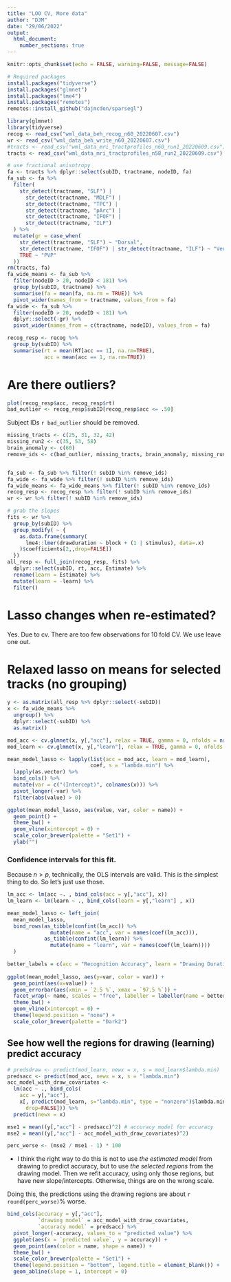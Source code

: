 ```yaml
---
title: "LOO CV, More data"
author: "DJM"
date: "29/06/2022"
output: 
  html_document:
    number_sections: true
---
```


```r
knitr::opts_chunk$set(echo = FALSE, warning=FALSE, message=FALSE)
```

```r
# Required packages
install.packages("tidyverse")
install.packages("glmnet")
install.packages("lme4")
install.packages("remotes")
remotes::install_github("dajmcdon/sparsegl")
```

```r
library(glmnet)
library(tidyverse)
recog <- read_csv("wml_data_beh_recog_n60_20220607.csv")
wr <- read_csv("wml_data_beh_write_n60_20220607.csv")
#tracts <- read_csv("wml_data_mri_tractprofiles_n60_run1_20220609.csv")
tracts <- read_csv("wml_data_mri_tractprofiles_n58_run2_20220609.csv")

# use fractional anisotropy
fa <- tracts %>% dplyr::select(subID, tractname, nodeID, fa)
fa_sub <- fa %>%
  filter(
    str_detect(tractname, "SLF") |
      str_detect(tractname, "MDLF") |
      str_detect(tractname, "TPC") |
      str_detect(tractname, "pArc") |
      str_detect(tractname, "IFOF") |
      str_detect(tractname, "ILF") 
  ) %>%
  mutate(gr = case_when(
    str_detect(tractname, "SLF") ~ "Dorsal",
    str_detect(tractname, "IFOF") | str_detect(tractname, "ILF") ~ "Ventral",
    TRUE ~ "PVP"
  ))
rm(tracts, fa)
fa_wide_means <- fa_sub %>%
  filter(nodeID > 20, nodeID < 181) %>%
  group_by(subID, tractname) %>%
  summarise(fa = mean(fa, na.rm = TRUE)) %>%
  pivot_wider(names_from = tractname, values_from = fa)
fa_wide <- fa_sub %>%
  filter(nodeID > 20, nodeID < 181) %>%
  dplyr::select(-gr) %>%
  pivot_wider(names_from = c(tractname, nodeID), values_from = fa)

recog_resp <- recog %>%
  group_by(subID) %>%
  summarise(rt = mean(RT[acc == 1], na.rm=TRUE),
            acc = mean(acc == 1, na.rm=TRUE))
```

# Are there outliers?

```r
plot(recog_resp$acc, recog_resp$rt)
bad_outlier <- recog_resp$subID[recog_resp$acc <= .50]
```

Subject IDs `r bad_outlier` should be removed.

```r
missing_tracts <- c(25, 31, 32, 42)
missing_run2 <- c(35, 53, 58)
brain_anomaly <- c(60)
remove_ids <- c(bad_outlier, missing_tracts, brain_anomaly, missing_run2)


fa_sub <- fa_sub %>% filter(! subID %in% remove_ids)
fa_wide <- fa_wide %>% filter(! subID %in% remove_ids)
fa_wide_means <- fa_wide_means %>% filter(! subID %in% remove_ids)
recog_resp <- recog_resp %>% filter(! subID %in% remove_ids)
wr <- wr %>% filter(! subID %in% remove_ids)

# grab the slopes
fits <- wr %>%
  group_by(subID) %>%
  group_modify( ~ {
    as.data.frame(summary(
      lme4::lmer(drawduration ~ block + (1 | stimulus), data=.x)
    )$coefficients[2,,drop=FALSE])
  })
all_resp <- full_join(recog_resp, fits) %>%
  dplyr::select(subID, rt, acc, Estimate) %>%
  rename(learn = Estimate) %>%
  mutate(learn = -learn) %>%
  filter()
```

# Lasso changes when re-estimated?

Yes. Due to cv. There are too few observations for 10 fold CV. We use leave one out.

# Relaxed lasso on means for selected tracks (no grouping)

```r
y <- as.matrix(all_resp %>% dplyr::select(-subID))
x <- fa_wide_means %>% 
  ungroup() %>% 
  dplyr::select(-subID) %>% 
  as.matrix()
```

```r
mod_acc <- cv.glmnet(x, y[,"acc"], relax = TRUE, gamma = 0, nfolds = nrow(x))
mod_learn <- cv.glmnet(x, y[,"learn"], relax = TRUE, gamma = 0, nfolds = nrow(x))

mean_model_lasso <- lapply(list(acc = mod_acc, learn = mod_learn),
                           coef, s = "lambda.min") %>%
  lapply(as.vector) %>%
  bind_cols() %>%
  mutate(var = c("(Intercept)", colnames(x))) %>%
  pivot_longer(-var) %>%
  filter(abs(value) > 0)

ggplot(mean_model_lasso, aes(value, var, color = name)) +
  geom_point() + 
  theme_bw() +
  geom_vline(xintercept = 0) +
  scale_color_brewer(palette = "Set1") +
  ylab("")
```

### Confidence intervals for this fit.

Because $n > p$, technically, the OLS intervals are valid. This is the simplest thing to do. So let's just use those.

```r
lm_acc <- lm(acc ~. , bind_cols(acc = y[,"acc"], x))
lm_learn <- lm(learn ~ ., bind_cols(learn = y[,"learn"] , x))

mean_model_lasso <- left_join(
  mean_model_lasso,
  bind_rows(as_tibble(confint(lm_acc)) %>% 
              mutate(name = "acc", var = names(coef(lm_acc))),
            as_tibble(confint(lm_learn)) %>% 
              mutate(name = "learn", var = names(coef(lm_learn))))
  )

better_labels = c(acc = "Recognition Accuracy", learn = "Drawing Duration")
  
ggplot(mean_model_lasso, aes(y=var, color = var)) +
  geom_point(aes(x=value)) +
  geom_errorbar(aes(xmin = `2.5 %`, xmax = `97.5 %`)) +
  facet_wrap(~ name, scales = "free", labeller = labeller(name = better_labels)) +
  theme_bw() +
  geom_vline(xintercept = 0) +
  theme(legend.position = "none") +
  scale_color_brewer(palette = "Dark2")
```

## See how well the regions for drawing (learning) predict accuracy

```r
# predsdraw <- predict(mod_learn, newx = x, s = mod_learn$lambda.min)
predsacc <- predict(mod_acc, newx = x, s = "lambda.min")
acc_model_with_draw_covariates <- 
  lm(acc ~ ., bind_cols(
    acc = y[,"acc"], 
    x[, predict(mod_learn, s="lambda.min", type = "nonzero")$lambda.min,
      drop=FALSE])) %>%
  predict(newx = x)

mse1 = mean((y[,"acc"] - predsacc)^2) # accuracy model for accuracy
mse2 = mean((y[,"acc"] - acc_model_with_draw_covariates)^2)

perc_worse <- (mse2 / mse1 - 1) * 100 
```

-   I think the right way to do this is not to use *the estimated model* from drawing to predict accuracy, but to use *the selected regions* from the drawing model. Then we refit accuracy, using only those regions, but have new slope/intercepts. Otherwise, things are on the wrong scale.

Doing this, the predictions using the drawing regions are about `r round(perc_worse)`% worse.

```r
bind_cols(accuracy = y[,"acc"], 
          `drawing model` = acc_model_with_draw_covariates,
          `accuracy model` = predsacc) %>%
  pivot_longer(-accuracy, values_to = "predicted value") %>%
  ggplot(aes(x = `predicted value`, y = accuracy)) + 
  geom_point(aes(color = name, shape = name)) +
  theme_bw() +
  scale_color_brewer(palette = "Set1") +
  theme(legend.position = "bottom", legend.title = element_blank()) +
  geom_abline(slope = 1, intercept = 0)
```
